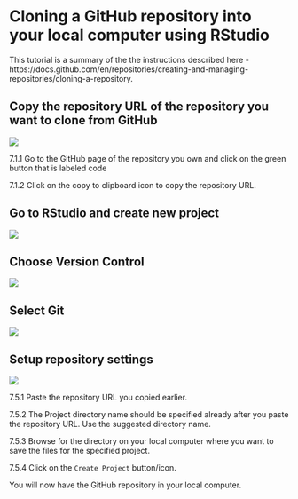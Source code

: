 # Cloning a GitHub repository into your local computer using RStudio {#clone-repository}

This tutorial is a summary of the the instructions described here - https://docs.github.com/en/repositories/creating-and-managing-repositories/cloning-a-repository.

## Copy the repository URL of the repository you want to clone from GitHub
![](images/clone_step1.png)

7.1.1 Go to the GitHub page of the repository you own and click on the green button that is labeled code

7.1.2 Click on the copy to clipboard icon to copy the repository URL.

## Go to RStudio and create new project
![](images/clone_step2.png)

## Choose Version Control
![](images/clone_step3.png)

## Select Git

![](images/clone_step4.png)

## Setup repository settings

![](images/clone_step5.png)

7.5.1 Paste the repository URL you copied earlier.

7.5.2 The Project directory name should be specified already after you paste the repository URL. Use the suggested directory name.
    
7.5.3 Browse for the directory on your local computer where you want to save the files for the specified project.

7.5.4 Click on the `Create Project` button/icon.

You will now have the GitHub repository in your local computer.

